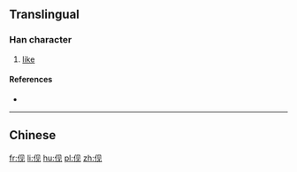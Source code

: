 {{also|俔}}
==Translingual==

===Han character===
{{Han char|rn=9|rad=人|as=04|sn=6|four=|canj=人月竹山 (OBHU), X人月竹山 (XOBHU)|ids=⿰[[亻]][[见]]}}

# [[like]]

====References====
* {{Han ref|kx=0096.121|hdz=10122.011|uh=4F23|ud=20259}}

----

==Chinese==
{{zh-see|俔}}

[[fr:伣]]
[[li:伣]]
[[hu:伣]]
[[pl:伣]]
[[zh:伣]]